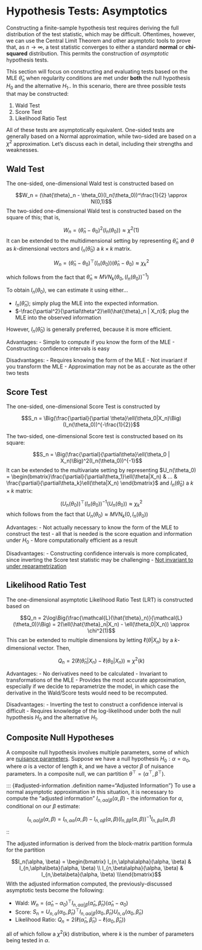 # Hypothesis Tests: Asymptotics {#hypothesis-tests-asymptotics}

Constructing a finite-sample hypothesis test requires deriving the full distribution of the test statistic, which may be difficult. Oftentimes, however, we can use the Central Limit Theorem and other asymptotic tools to prove that, as $n \rightarrow \infty$, a test statistic converges to either a standard **normal** or **chi-squared** distribution. This permits the construction of *asymptotic* hypothesis tests.


This section will focus on constructing and evaluating tests based on the MLE $\hat{\theta}_n$ when regularity conditions are met under **both** the null hypothesis $H_0$ and the alternative $H_1$.. In this scenario, there are three possible tests that may be constructed:

1. Wald Test
2. Score Test
3. Likelihood Ratio Test

All of these tests are asymptotically equivalent. One-sided tests are generally based on a Normal approximation, while two-sided are based on a $\chi^2$ approximation. Let's discuss each in detail, including their strengths and weaknesses.

## Wald Test

::: {#wald-test .definition name="Wald Test"}  
The one-sided, one-dimensional Wald test is constructed based on

$$W_n = (\hat{\theta}_n - \theta_0)(I_n(\theta_0))^\frac{1}{2} \approx N(0,1)$$
The two-sided one-dimensional Wald test is constructed based on the square of this; that is,

$$W_n = (\hat{\theta}_n - \theta_0)^2(I_n(\theta_0)) \approx \chi^2(1)$$
It can be extended to the multidimensional setting by representing $\hat{\theta}_n$ and $\theta$ as $k$-dimensional vectors and $I_n(\hat{\theta}_0)$ a $k \times k$ matrix.

$$W_n = (\hat{\theta}_n - \theta_0)^\top(I_n(\theta_0))(\hat{\theta}_n - \theta_0) \approx \chi^2_k$$

which follows from the fact that $\hat{\theta}_n \approx MVN_k(\theta_0, (I_n(\theta_0))^{-1})$
:::

To obtain $I_n(\theta_0)$, we can estimate it using either...

- $I_n(\hat{\theta}_n)$; simply plug the MLE into the expected information.
- $-\frac{\partial^2}{\partial\theta^2}\ell(\hat{\theta}_n | X_n)$; plug the MLE into the observed information

However, $I_n(\hat{\theta}_0)$ is generally preferred, because it is more efficient.  

Advantages:
- Simple to compute if you know the form of the MLE
- Constructing confidence intervals is easy

Disadvantages:
- Requires knowing the form of the MLE
- Not invariant if you transform the MLE
- Approximation may not be as accurate as the other two tests


## Score Test

::: {#score-test .definition name="Score Test"}

The one-sided, one-dimensional Score Test is constructed by

$$S_n = \Big(\frac{\partial}{\partial \theta}\ell(\theta_0|X_n)\Big)(I_n(\theta_0))^{-\frac{1}{2}}$$

The two-sided, one-dimensional Score test is constructed based on its square:

$$S_n = \Big(\frac{\partial}{\partial\theta}\ell(\theta_0 | X_n)\Big)^2(I_n(\theta_0))^{-1}$$
It can be extended to the multivariate setting by representing $U_n(\theta_0) = \begin{bmatrix}\frac{\partial}{\partial\theta_1}\ell(\theta|X_n) & ... & \frac{\partial}{\partial\theta_k}\ell(\theta|X_n) \end{bmatrix}$ and $I_n(\hat{\theta}_0)$ a $k \times k$ matrix:

$$(U_n(\theta_0))^\top(I_n(\theta_0))^{-1}(U_n(\theta_0)) \approx \chi^2_k$$
which follows from the fact that $U_n(\theta_0) \approx MVN_k(0, I_n(\theta_0))$

:::

Advantages:
- Not actually necessary to know the form of the MLE to construct the test - all that is needed is the score equation and information under $H_0$
- More computationally efficient as a result

Disadvantages:
- Constructing confidence intervals is more complicated, since inverting the Score test statistic may be challenging
- [Not invariant to under reparametrization](https://www.jstor.org/stable/2938281)

## Likelihood Ratio Test

::: {#lr-test .definition name="Likelihood Ratio Test"}

The one-dimensional asymptotic Likelihood Ratio Test (LRT) is constructed based on

$$Q_n = 2\log\Big(\frac{\mathcal{L}(\hat{\theta}_n)}{\mathcal{L}(\theta_0)}\Big) = 2(\ell(\hat{\theta}_n|X_n) - \ell(\theta_0|X_n)) \approx \chi^2(1)$$
This can be extended to multiple dimensions by letting $\ell(\theta|X_n)$ by a $k$-dimensional vector. Then,

$$Q_n = 2(\ell(\hat{\theta}_n|X_n) - \ell(\theta_0|X_n)) \approx\chi^2(k)$$
:::

Advantages:
- No derivatives need to be calculated
- Invariant to transformations of the MLE
- Provides the most accurate approximation, especially if we decide to reparametrize the model, in which case the derivative in the Wald/Score tests would need to be recomputed. 

Disadvantages:
- Inverting the test to construct a confidence interval is difficult
- Requires knowledge of the log-likelihood under both the null hypothesis $H_0$ and the alternative $H_1$.


## Composite Null Hypotheses

A composite null hypothesis involves multiple parameters, some of which are [nuisance parameters](#nuisance-parameters). Suppose we have a null hypothesis $H_0: \alpha = \alpha_0$, where $\alpha$ is a vector of length $k$, and we have a vector $\beta$ of nuisance parameters. In a composite null, we can partition $\theta^\top = (\alpha^\top, \beta^\top)$.

::: {#adjusted-information .definition name="Adjusted Information"}
To use a normal asymptotic approximation in this situation, it is necessary to compute the "adjusted information" $I_{n,\alpha\alpha|\beta}(\alpha, \beta)$ - the information for $\alpha$, conditional on our $\beta$ estimate:

$$I_{n,\alpha\alpha|\beta}(\alpha, \beta) = I_{n,\alpha\alpha}(\alpha, \beta) - I_{n,\alpha\beta}(\alpha, \beta)(I_{n,\beta\beta}(\alpha, \beta))^{-1}I_{n,\beta\alpha}(\alpha, \beta)$$

::

The adjusted information is derived from the block-matrix partition formula for the partition

$$I_n(\alpha, \beta) = \begin{bmatrix} I_{n,\alpha\alpha}(\alpha, \beta) & I_{n,\alpha\beta}(\alpha, \beta) \\ I_{n,\beta\alpha}(\alpha, \beta) & I_{n,\beta\beta}(\alpha, \beta) \\\end{bmatrix}$$
With the adjusted information computed, the previously-discussed asymptotic tests become the following:

- Wald: $W_n = (\hat{\alpha}_n - \alpha_0)^\top I_{n,\alpha\alpha|\beta}(\hat{\alpha}_n, \hat{\beta}_n)(\hat{\alpha}_n - \alpha_0)$
- Score: $S_n = U_{n,\alpha}(\alpha_0, \hat{\beta}_n)^\top I_{n,\alpha\alpha|\beta}(\alpha_0, \hat{\beta}_n)U_{n,\alpha}(\alpha_0, \hat{\beta}_n)$
- Likelihood Ratio: $Q_n = 2(\ell(\hat{\alpha}_n, \hat{\beta}_n) - \ell(\alpha_0, \hat{\beta}_n))$

all of which follow a $\chi^2(k)$ distribution, where $k$ is the number of parameters being tested in $\alpha$.

